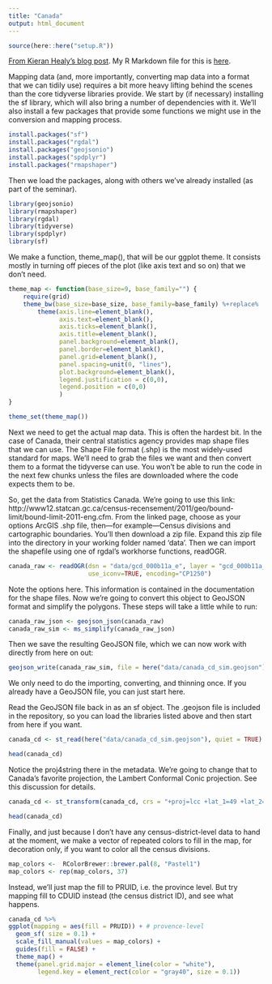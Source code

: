 ```yaml
---
title: "Canada"
output: html_document
---
```


```r
source(here::here("setup.R"))
```
[From Kieran Healy's blog post](https://kieranhealy.org/blog/archives/2018/12/09/canada-map/).
My R Markdown file for this is [here](https://github.com/judgelord/PS811/example_map_canada.Rmd).

Mapping data (and, more importantly, converting map data into a format that we can tidily use) requires a bit more heavy lifting behind the scenes than the core tidyverse libraries provide. We start by (if necessary) installing the sf library, which will also bring a number of dependencies with it. We’ll also install a few packages that provide some functions we might use in the conversion and mapping process.

```r
install.packages("sf")
install.packages("rgdal")
install.packages("geojsonio")
install.packages("spdplyr")
install.packages("rmapshaper")
```

Then we load the packages, along with others we’ve already installed (as part of the seminar).


```r
library(geojsonio)
library(rmapshaper)
library(rgdal)
library(tidyverse)
library(spdplyr)
library(sf)
```

We make a function, theme_map(), that will be our ggplot theme. It consists mostly in turning off pieces of the plot (like axis text and so on) that we don’t need.


```r
theme_map <- function(base_size=9, base_family="") {
    require(grid)
    theme_bw(base_size=base_size, base_family=base_family) %+replace%
        theme(axis.line=element_blank(),
              axis.text=element_blank(),
              axis.ticks=element_blank(),
              axis.title=element_blank(),
              panel.background=element_blank(),
              panel.border=element_blank(),
              panel.grid=element_blank(),
              panel.spacing=unit(0, "lines"),
              plot.background=element_blank(),
              legend.justification = c(0,0),
              legend.position = c(0,0)
              )
}

theme_set(theme_map())
```

Next we need to get the actual map data. This is often the hardest bit. In the case of Canada, their central statistics agency provides map shape files that we can use. The Shape File format (.shp) is the most widely-used standard for maps. We’ll need to grab the files we want and then convert them to a format the tidyverse can use. You won’t be able to run the code in the next few chunks unless the files are downloaded where the code expects them to be.

So, get the data from Statistics Canada. We’re going to use this link: http://www12.statcan.gc.ca/census-recensement/2011/geo/bound-limit/bound-limit-2011-eng.cfm. From the linked page, choose as your options ArcGIS .shp file, then—for example—Census divisions and cartographic boundaries. You’ll then download a zip file. Expand this zip file into the directory in your working folder named ‘data’. Then we can import the shapefile using one of rgdal’s workhorse functions, readOGR.


```r
canada_raw <- readOGR(dsn = "data/gcd_000b11a_e", layer = "gcd_000b11a_e",
                      use_iconv=TRUE, encoding="CP1250")
```

Note the options here. This information is contained in the documentation for the shape files. Now we’re going to convert this object to GeoJSON format and simplify the polygons. These steps will take a little while to run:


```r
canada_raw_json <- geojson_json(canada_raw)
canada_raw_sim <- ms_simplify(canada_raw_json)
```

Then we save the resulting GeoJSON file, which we can now work with directly from here on out:

```r
geojson_write(canada_raw_sim, file = here("data/canada_cd_sim.geojson"))
```

We only need to do the importing, converting, and thinning once. If you already have a GeoJSON file, you can just start here.

Read the GeoJSON file back in as an sf object. The .geojson file is included in the repository, so you can load the libraries listed above and then start from here if you want.

```r
canada_cd <- st_read(here("data/canada_cd_sim.geojson"), quiet = TRUE)

head(canada_cd)
```

Notice the proj4string there in the metadata. We’re going to change that to Canada’s favorite projection, the Lambert Conformal Conic projection. See this discussion for details.


```r
canada_cd <- st_transform(canada_cd, crs = "+proj=lcc +lat_1=49 +lat_2=77 +lon_0=-91.52 +x_0=0 +y_0=0 +datum=NAD83 +units=m +no_defs")

head(canada_cd)
```

Finally, and just because I don’t have any census-district-level data to hand at the moment, we make a vector of repeated colors to fill in the map, for decoration only, if you want to color all the census divisions.


```r
map_colors <-  RColorBrewer::brewer.pal(8, "Pastel1")
map_colors <- rep(map_colors, 37)
```

Instead, we’ll just map the fill to PRUID, i.e. the province level. But try mapping fill to CDUID instead (the census district ID), and see what happens.


```r
canada_cd %>% 
ggplot(mapping = aes(fill = PRUID)) + # provence-level
  geom_sf( size = 0.1) + 
  scale_fill_manual(values = map_colors) + 
  guides(fill = FALSE) +
  theme_map() +
  theme(panel.grid.major = element_line(color = "white"),
        legend.key = element_rect(color = "gray40", size = 0.1))
```